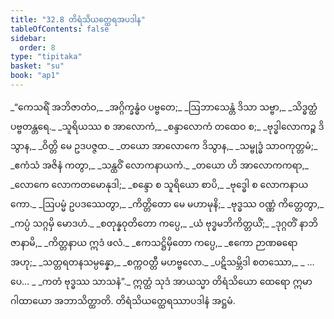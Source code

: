 ```yaml
---
title: "32.8 တိရံသိယတ္ထေရအပဒါန"
tableOfContents: false
sidebar:
  order: 8
type: "tipitaka"
basket: "su"
book: "ap1"
---
```



<DynamicBreadcrumb />

<Division number="39" book="ap1" e="ch" v="20" p="292">

<Paragraph number="3558" type="verses" book="ap1">
_“ကေသရိံ အဘိဇာတံဝ,_  
_အဂ္ဂိက္ခန္ဓံဝ ပဗ္ဗတေ;_  
_ဩဘာသေန္တံ ဒိသာ သဗ္ဗာ,_  
_သိဒ္ဓတ္ထံ ပဗ္ဗတန္တရေ._  

</Paragraph>

</Division>
<Division number="40" book="ap1" e="ch" v="20" p="292">

<Paragraph number="3559" type="verses" book="ap1">
_သူရိယဿ စ အာလောကံ,_  
_စန္ဒာလောကံ တထေဝ စ;_  
_ဗုဒ္ဓါလောကဉ္စ ဒိသွာန,_  
_ဝိတ္တိ မေ ဥဒပဇ္ဇထ._  

</Paragraph>

</Division>
<Division number="41" book="ap1" e="ch" v="20" p="292">

<Paragraph number="3560" type="verses" book="ap1">
_တယော အာလောကေ ဒိသွာန,_  
_သမ္ဗုဒ္ဓံ သာဝကုတ္တမံ;_  
_ဧကံသံ အဇိနံ ကတွာ,_  
_သန္ထဝိံ လောကနာယကံ._  

</Paragraph>

</Division>
<Division number="42" book="ap1" e="ch" v="20" p="292">

<Paragraph number="3561" type="verses" book="ap1">
_တယော ဟိ အာလောကကရာ,_  
_လောကေ လောကတမောနုဒါ;_  
_စန္ဒော စ သူရိယော စာပိ,_  
_ဗုဒ္ဓေါ စ လောကနာယကော._  

</Paragraph>

</Division>
<Division number="43" book="ap1" e="ch" v="20" p="292">

<Paragraph number="3562" type="verses" book="ap1">
_ဩပမ္မံ ဥပဒဿေတွာ,_  
_ကိတ္တိတော မေ မဟာမုနိ;_  
_ဗုဒ္ဓဿ ဝဏ္ဏံ ကိတ္တေတွာ,_  
_ကပ္ပံ သဂ္ဂမှိ မောဒဟံ._  

</Paragraph>

</Division>
<Division number="44" book="ap1" e="ch" v="20" p="292">

<Paragraph number="3563" type="verses" book="ap1">
_စတုန္နဝုတိတော ကပ္ပေ,_  
_ယံ ဗုဒ္ဓမဘိကိတ္တယိံ;_  
_ဒုဂ္ဂတိံ နာဘိဇာနာမိ,_  
_ကိတ္တနာယ ဣဒံ ဖလံ._  

</Paragraph>

</Division>
<Division number="45" book="ap1" e="ch" v="20" p="292">

<Paragraph number="3564" type="verses" book="ap1">
_ဧကသဋ္ဌိမှိတော ကပ္ပေ,_  
_ဧကော ဉာဏဓရော အဟု;_  
_သတ္တရတနသမ္ပန္နော,_  
_စက္ကဝတ္တီ မဟဗ္ဗလော._  

</Paragraph>

</Division>
<Division number="46" book="ap1" e="ch" v="20" p="292">

<Paragraph number="3565" type="verses" book="ap1">
_ပဋိသမ္ဘိဒါ စတဿော,_  
_ …ပေ… _  
_ကတံ ဗုဒ္ဓဿ သာသနံ”._  

</Paragraph>

<Paragraph number="3566" book="ap1">
ဣတ္ထံ သုဒံ အာယသ္မာ တိရံသိယော ထေရော ဣမာ ဂါထာယော အဘာသိတ္ထာတိ.

</Paragraph>
</Division>

<Paragraph number="3567" type="center" book="ap1">
တိရံသိယတ္ထေရဿာပဒါနံ အဋ္ဌမံ.
</Paragraph>